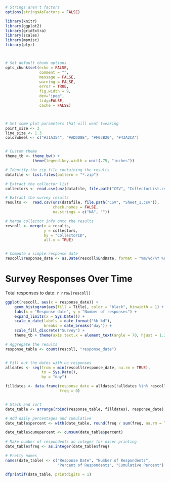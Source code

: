 



```r

# Strings aren't factors
options(stringsAsFactors = FALSE)

library(knitr)
library(ggplot2)
library(gridExtra)
library(scales)
library(mpmisc)
library(plyr)



# Set default chunk options
opts_chunk$set(echo = FALSE,
               comment = "",
               message = FALSE,
               warning = FALSE,
               error = TRUE,
               fig.width = 9,
               dev="jpeg",
               tidy=FALSE,
               cache = FALSE)



# Set some plot parameters that will want tweaking
point_size <- 3
line_size <- 1.3
colorwheel <- c("#31A354", "#ADDD8E", "#F03B20", "#43A2CA")


# Custom theme
theme_tb <- theme_bw() +
            theme(legend.key.width = unit(.75, "inches"))


```



```r

# Identify the zip file containing the results
datafile <- list.files(pattern = "*.zip")

# Extract the collector list
collectors <- read.csv(unz(datafile, file.path("CSV", "CollectorList.csv")))

# Extract the survey results
results <-  read.csv(unz(datafile, file.path("CSV", "Sheet_1.csv")),
                     check.names = FALSE,
                     na.strings = c("NA", ""))

# Merge collector info onto the results
rescoll <- merge(x = results,
                 y = collectors,
                 by = "CollectorID",
                 all.x = TRUE)


# Compute a simple response date
rescoll$response_date <- as.Date(rescoll$EndDate, format = "%m/%d/%Y %H:%M")


```



# Survey Responses Over Time

Total responses to date: `r nrow(rescoll)`

```r

ggplot(rescoll, aes(x = response_date)) +
    geom_histogram(aes(fill = Title), color = "black", binwidth = 1) +
    labs(x = "Response date", y = "Number of responses") +
    expand_limits(x = Sys.Date()) +
    scale_x_date(labels = date_format("%b %d"),
                 breaks = date_breaks("day")) +
    scale_fill_discrete("Survey") +
    theme_tb + theme(axis.text.x = element_text(angle = 70, hjust = 1.30, vjust = 1.3))

```


```r

# Aggregate the results
response_table <- count(rescoll, "response_date")


# Fill out the dates with no responses
alldates <- seq(from = min(rescoll$response_date, na.rm = TRUE),
                to = Sys.Date(),
                by = "day")

filldates <- data.frame(response_date = alldates[!alldates %in% rescoll$response_date],
                        freq = 0)


# Stack and sort
date_table <- arrange(rbind(response_table, filldates), response_date)

# Add daily percentages and cumulative
date_table$percent <- with(date_table, round(freq / sum(freq, na.rm = TRUE) * 100, 1))

date_table$cumupercent <- cumsum(date_table$percent)
             
# Make number of respondents an integer for nicer printing
date_table$freq <- as.integer(date_table$freq)

# Pretty names
names(date_table) <- c("Response Date", "Number of Respondents", 
                       "Percent of Respondents", "Cumulative Percent")

dfprintif(date_table, printdigits = 1)


```

